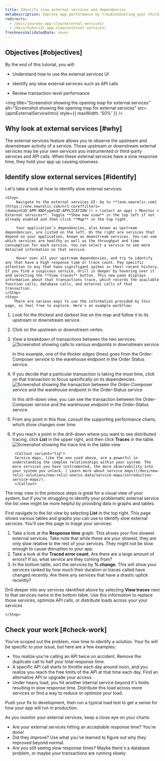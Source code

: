 ```yaml
---
title: Identify slow external services and dependencies
metaDescription: Improve app performance by troubleshooting your third party services with the New Relic external services UI.
redirects:
  - /docs/journey-app-slow/external-services/
  - /docs/tutorial-app-slow/external-services/
freshnessValidatedDate: never
---
```






## Objectives [#objectives]

<SideBySide>
    <Side>
By the end of this tutorial, you will:

* Understand how to use the external services UI
* Identify any slow external services such as API calls
* Review transaction-level performance

    </Side>
    <Side>
<img
  title="Screenshot showing the opening map for external services"
  alt="Screenshot showing the opening map for external services"
  src={apmExternalServiceIntro}
  style={{ maxWidth: '50%' }}
/>
    </Side>
</SideBySide>


## Why look at external services [#why]

The external services feature allows you to observe the upstream and downstream activity of a service. Those upstream or downstream external services may be your own services you instrumented or third-party services and API calls. When these external services have a slow response time, they hold your app up causing slowness.


## Identify slow external services [#identify]

Let's take a look at how to identify slow external services:

<Steps>

    <Step>
         Navigate to the external services UI: Go to **[one.newrelic.com](https://one.newrelic.com/nr1-core?filters=(domain%3D'APM'ANDtype%3D'APPLICATION')) > (select an app) > Monitor > External services**. Toggle **Show new view** in the top left if not already enabled and then click **Map** in the top right.

         Your application’s dependencies, also known as upstream dependencies, are listed on the left. On the right are services that depend on your application, known as downstream services. You can see which services are healthy as well as the throughput and time consumption for each service. You can select a service to see more detailed information on that service.

         Hover over all your upstream dependencies, and try to identify any that have a high response time or trace count. Pay specific attention to any that have signifigant spikes in their recent history. If you find a suspicous service, drill in deeper by hovering over it and selecting the **View traces** button. This new pane displays information about that transactions trace, which records the available function calls, database calls, and external calls of that transaction. 
    </Step>
    <Step>
        There are various ways to use the information provided by this page, so feel free to explore. Here's an example workflow:

1. Look for the thickest and darkest line on the map and follow it to its upstream or downstream service.
2. Click on the upstream or downstream vertex.
3. View a breakdown of transactions between the two services.
   <img title="Screenshot showing calls to various endpoints in downstream service" alt="Screenshot showing calls to various endpoints in downstream service" src={apmExternalServicesDownstream}/>
   <figcaption>In this example, one of the thicker edges (lines) goes from the Order-Composer service to the warehouse endpoint in the Order Status service.</figcaption>
4. If you decide that a particular transaction is taking the most time, click on that transaction to focus specifically on its dependencies.
   <img title="Screenshot showing the transaction between the Order-Composer service and the warehouse endpoint in the Order-Status service" alt="Screenshot showing the transaction between the Order-Composer service and the warehouse endpoint in the Order-Status service" src={apmExternalServicesSpecificTransaction}/>
   <figcaption>In this drill-down view, you can see the transaction between the Order-Composer service and the warehouse endpoint in the Order-Status service.</figcaption>
5. From any point in this flow, consult the supporting performance charts, which show changes over time.
6. If you reach a point in the drill-down where you want to see distributed tracing, click **List** in the upper right, and then click **Traces** in the table.
   <img title="Screenshot showing the trace link in the table view" alt="Screenshot showing the trace link in the table view" src={apmExternalServicesLinkTable}/>

        <Callout variant="tip">
        Service maps, like the one used above, are a powerful in understanding the complex relationships within your system. The more services you have instrumented, the more observability into your system you unlock. [ Learn more about service maps](/docs/new-relic-solutions/new-relic-one/ui-data/service-maps/introduction-service-maps/).
        </Callout>

    </Step>

    <Step>

The map view in the previous steps is great for a visual view of your system, but if you're struggling to identify your problematic external service the list view might be more helpful by providing data in graphs and tables.

First navigate to the list view by selecting **List** in the top right. This page shows various tables and graphs you can use to identify slow external services. You'll use this page to triage your services:

1. Take a look at the **Response time** graph. This shows your five slowest external services. Take note that while these are your slowest, they are only slow relative to the rest of your services. They might not be slow enough to cause disruption to your app. 
2. Take a look at the **Traced error count**. Are there are a large amount of errors? If so, what service are they coming from?
3. In the bottom table, sort the services by **% change**. This will show your services ranked by how much their duration or traces called have changed recently. Are there any services that have a drastic uptick recently? 

Drill deeper into any services identified above by selecting **View traces** next to that services name in the bottom table. Use this information to replace those services, optimize API calls, or distribute loads across your your services

    </Step>
    
</Steps>


## Check your work [#check-work]

You’ve scoped out the problem, now time to identify a solution. Your fix will be specific to your issue, but here are a few examples:

* You realize you're calling an API twice on accident. Remove the duplicate call to half your total response time.
* A specific API call starts to throttle each day around noon, and you realize you reach the free limits of the API at that time each day. Find an alternative API or upgrade your access.
* Under heavy load, you hit another internal service beyond it's limits resulting in slow response time. Distribute this load across more services or find a way to reduce or optimize your load.

Push your fix to development, then run a typical load test to get a sense for how your app will run in production. 

As you monitor your external services, keep a close eye on your charts: 

* Are your external services hitting an acceptable response time? You're done!
* Did they improve? Use what you've learned to figure out why they improved beyond normal. 
* Are you still seeing slow response times? Maybe there's a database problem, or maybe your transactions are running slowly:


<DocTiles numbered>
  <DocTile title='Prepare to triage your application' path="/docs/journey-app-slow/root-causes" ></DocTile>
  <DocTile title='Identify problematic transactions' path="/docs/journey-app-slow/problematic-transactions" ></DocTile>
</DocTiles>

<DocTiles>
  <DocTile title='Identify slow database queries' number='3' path="/docs/journey-app-slow/slow-database-queries" ></DocTile>
  <DocTile title='Identify slow external services' number='4' label={{text: 'Current doc', color: '#FCD672'}} path="/docs/journey-app-slow/external-services" ></DocTile>
  <DocTile title='Create performance benchmarks' number='5' path="/docs/journey-app-slow/create-benchmarks/" ></DocTile>
</DocTiles>